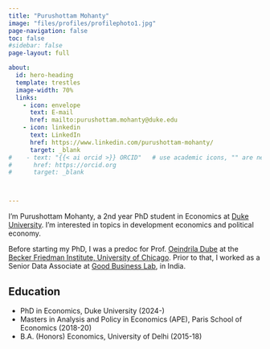 ```yaml
---
title: "Purushottam Mohanty"
image: "files/profiles/profilephoto1.jpg"
page-navigation: false
toc: false
#sidebar: false
page-layout: full

about:
  id: hero-heading
  template: trestles
  image-width: 70%
  links:
    - icon: envelope
      text: E-mail
      href: mailto:purushottam.mohanty@duke.edu   
    - icon: linkedin
      text: LinkedIn
      href: https://www.linkedin.com/purushottam-mohanty/
      target: _blank
#    - text: "{{< ai orcid >}} ORCID"   # use academic icons, "" are needed, you also need to install the fontawesome extension
#      href: https://orcid.org
#      target: _blank



---
```


:::{#hero-heading}

I'm Purushottam Mohanty, a 2nd year PhD student in Economics at [Duke University](https://econ.duke.edu). I'm interested in topics in development economics and political economy.  

Before starting my PhD, I was a predoc for Prof. [Oeindrila Dube](http://odube.net) at the [Becker Friedman Institute, University of Chicago](http://bfi.uchicago.edu). Prior to that, I worked as a Senior Data Associate at [Good Business Lab](http://goodbusinesslab.org), in India.  

## Education

- PhD in Economics, Duke University (2024-)
- Masters in Analysis and Policy in Economics (APE), Paris School of Economics (2018-20)
- B.A. (Honors) Economics, University of Delhi (2015-18)

:::
